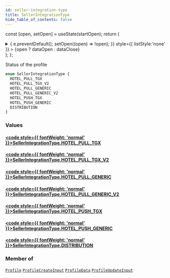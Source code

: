 ```yaml
---
id: seller-integration-type
title: SellerIntegrationType
hide_table_of_contents: false
---
```






const [open, setOpen] = useState(startOpen);
return (
<details {...(open ? { open: true } : {})} className="details" style={{ border:'none', boxShadow:'none', background:'var(--ifm-background-color)' }}>
<summary
onClick={(e) => {
e.preventDefault();
setOpen((open) => !open);
}}
style={{ listStyle:'none' }} >
{open ? dataOpen : dataClose}
</summary>
{open && children}
</details>
);
};

Status of the profile

```graphql
enum SellerIntegrationType {
  HOTEL_PULL_TGX
  HOTEL_PULL_TGX_V2
  HOTEL_PULL_GENERIC
  HOTEL_PULL_GENERIC_V2
  HOTEL_PUSH_TGX
  HOTEL_PUSH_GENERIC
  DISTRIBUTION
}
```

### Values

#### [<code style={{ fontWeight: 'normal' }}>SellerIntegrationType.<b>HOTEL_PULL_TGX</b></code>](#)

>

#### [<code style={{ fontWeight: 'normal' }}>SellerIntegrationType.<b>HOTEL_PULL_TGX_V2</b></code>](#)

>

#### [<code style={{ fontWeight: 'normal' }}>SellerIntegrationType.<b>HOTEL_PULL_GENERIC</b></code>](#)

>

#### [<code style={{ fontWeight: 'normal' }}>SellerIntegrationType.<b>HOTEL_PULL_GENERIC_V2</b></code>](#)

>

#### [<code style={{ fontWeight: 'normal' }}>SellerIntegrationType.<b>HOTEL_PUSH_TGX</b></code>](#)

>

#### [<code style={{ fontWeight: 'normal' }}>SellerIntegrationType.<b>HOTEL_PUSH_GENERIC</b></code>](#)

>

#### [<code style={{ fontWeight: 'normal' }}>SellerIntegrationType.<b>DISTRIBUTION</b></code>](#)

>

### Member of

[`Profile`](/api/objects/profile) <Badge class="badge badge--secondary" text="object"/><Bullet />[`ProfileCreateInput`](/api/inputs/profile-create-input) <Badge class="badge badge--secondary" text="input"/><Bullet />[`ProfileData`](/api/objects/profile-data) <Badge class="badge badge--secondary" text="object"/><Bullet />[`ProfileUpdateInput`](/api/inputs/profile-update-input) <Badge class="badge badge--secondary" text="input"/>
